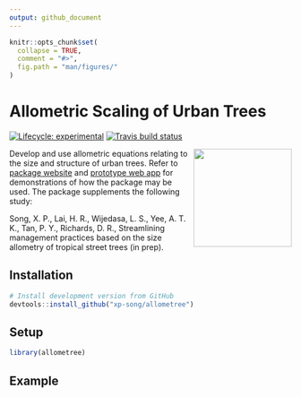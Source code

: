 ```yaml
---
output: github_document
---
```


<!-- README.md is generated from README.Rmd. Please edit that file -->

```r
knitr::opts_chunk$set(
  collapse = TRUE,
  comment = "#>",
  fig.path = "man/figures/"
)
```

# Allometric Scaling of Urban Trees 
<!-- badges: start -->
[![Lifecycle: experimental](https://img.shields.io/badge/lifecycle-experimental-orange.svg)](https://www.tidyverse.org/lifecycle/#experimental)
[![Travis build status](https://travis-ci.com/xp-song/allometree.svg?branch=master)](https://travis-ci.com/xp-song/allometree)
<!-- badges: end -->

<a href='https://xp-song.github.io/allometree/'><img src='man/figures/logo.png' align="right" height="175" /></a>

Develop and use allometric equations relating to the size and structure of urban trees. Refer to [package website](https://xp-song.github.io/allometree/) and [prototype web app](https://xpsong.shinyapps.io/allometree-sg/) for demonstrations of how the package may be used. The package supplements the following study:  

Song, X. P., Lai, H. R., Wijedasa, L. S., Yee, A. T. K., Tan, P. Y., Richards, D. R., Streamlining management practices based on the size allometry of tropical street trees (in prep). 

## Installation

```r
# Install development version from GitHub
devtools::install_github("xp-song/allometree")
```

## Setup

```r
library(allometree)
```

## Example

```r

```


